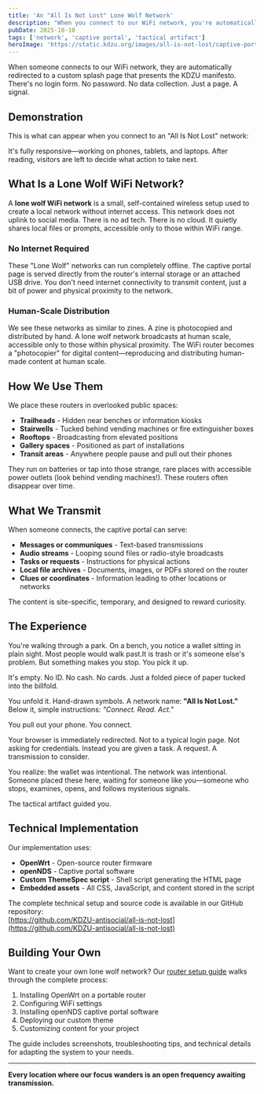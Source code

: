 ```yaml
---
title: 'An "All Is Not Lost" Lone Wolf Network'
description: "When you connect to our WiFi network, you're automatically redirected to a custom splash page zine. No login. No tracking. Just a transmission."
pubDate: 2025-10-10
tags: ['network', 'captive portal', 'tactical artifact']
heroImage: 'https://static.kdzu.org/images/all-is-not-lost/captive-portal-demo@2x.jpg'
---
```



When someone connects to our WiFi network, they are automatically redirected to a custom splash page that presents the KDZU manifesto. There's no login form. No password. No data collection. Just a page. A signal.

## Demonstration

This is what can appear when you connect to an "All Is Not Lost" network:

<VimeoVideo 
  videoId="1129088485"
  responsive={true}
  aspectRatio="16:9"
  title={true}
  byline={false}
  portrait={false}
  color="#ff0000"
  accessibilityTitle="All Is Not Lost Captive Portal Demo"
  description="A demonstration of the KDZU captive portal splash page zine that appears when connecting to an All Is Not Lost lone wolf WiFi network"
/>

It's fully responsive—working on phones, tablets, and laptops. After reading, visitors are left to decide what action to take next.

## What Is a Lone Wolf WiFi Network?

A **lone wolf WiFi network** is a small, self-contained wireless setup used to create a local network without internet access. This network does not uplink to social media. There is no ad tech. There is no cloud. It quietly shares local files or prompts, accessible only to those within WiFi range.

### No Internet Required

These "Lone Wolf" networks can run completely offline. The captive portal page is served directly from the router's internal storage or an attached USB drive. You don't need internet connectivity to transmit content, just a bit of power and physical proximity to the network.

### Human-Scale Distribution

We see these networks as similar to zines. A zine is photocopied and distributed by hand. A lone wolf network broadcasts at human scale, accessible only to those within physical proximity. The WiFi router becomes a "photocopier" for digital content—reproducing and distributing human-made content at human scale.

## How We Use Them

We place these routers in overlooked public spaces:

- **Trailheads** - Hidden near benches or information kiosks
- **Stairwells** - Tucked behind vending machines or fire extinguisher boxes
- **Rooftops** - Broadcasting from elevated positions
- **Gallery spaces** - Positioned as part of installations
- **Transit areas** - Anywhere people pause and pull out their phones

They run on batteries or tap into those strange, rare places with accessible power outlets (look behind vending machines!). These routers often disappear over time.


## What We Transmit

When someone connects, the captive portal can serve:

- **Messages or communiques** - Text-based transmissions
- **Audio streams** - Looping sound files or radio-style broadcasts
- **Tasks or requests** - Instructions for physical actions
- **Local file archives** - Documents, images, or PDFs stored on the router
- **Clues or coordinates** - Information leading to other locations or networks

The content is site-specific, temporary, and designed to reward curiosity.

## The Experience

You're walking through a park. On a bench, you notice a wallet sitting in plain sight. Most people would walk past.It is trash or it's someone else's problem. But something makes you stop. You pick it up.

It's empty. No ID. No cash. No cards. Just a folded piece of paper tucked into the billfold.

You unfold it. Hand-drawn symbols. A network name: **"All Is Not Lost."** Below it, simple instructions: *"Connect. Read. Act."*

You pull out your phone. You connect.

Your browser is immediately redirected. Not to a typical login page. Not asking for credentials. Instead you are given a task. A request. A transmission to consider.

You realize: the wallet was intentional. The network was intentional. Someone placed these here, waiting for someone like you—someone who stops, examines, opens, and follows mysterious signals.

The tactical artifact guided you. 

## Technical Implementation

Our implementation uses:

- **OpenWrt** - Open-source router firmware
- **openNDS** - Captive portal software
- **Custom ThemeSpec script** - Shell script generating the HTML page
- **Embedded assets** - All CSS, JavaScript, and content stored in the script

The complete technical setup and source code is available in our GitHub repository:  
[https://github.com/KDZU-antisocial/all-is-not-lost](https://github.com/KDZU-antisocial/all-is-not-lost)

## Building Your Own

Want to create your own lone wolf network? Our [router setup guide](/all-is-not-lost/setting-up-a-router/) walks through the complete process:

1. Installing OpenWrt on a portable router
2. Configuring WiFi settings
3. Installing openNDS captive portal software
4. Deploying our custom theme
5. Customizing content for your project

The guide includes screenshots, troubleshooting tips, and technical details for adapting the system to your needs.

---

**Every location where our focus wanders is an open frequency awaiting transmission.**

